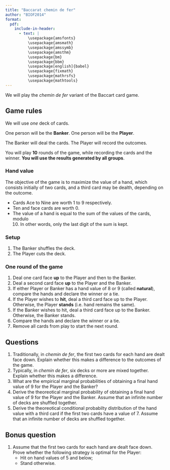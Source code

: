 ```yaml
---
title: "Baccarat chemin de fer"
author: "BIOF2014"
format:
  pdf:
    include-in-header:
      - text: |
          \usepackage{amsfonts}
          \usepackage{amsmath}
          \usepackage{amssymb}
          \usepackage{amsthm}
          \usepackage{bm}
          \usepackage{bbm}
          \usepackage[english]{babel}
          \usepackage{fixmath}
          \usepackage{mathrsfs}
          \usepackage{mathtools}
---
```


We will play the *chemin de fer* variant of the Baccart card game.

## Game rules

We will use *one* deck of cards.

One person will be the **Banker**. One person will be the **Player**.

The Banker will deal the cards. 
The Player will record the outcomes.

You will play **10** rounds of the game, while recording the cards and the winner.
**You will use the results generated by all groups**.


### Hand value

The objective of the game is to maximize the value of a hand, which consists
initially of two cards, and a third card may be dealth, depending on the
outcome.

- Cards Ace to Nine are worth 1 to 9 respectively.
- Ten and face cards are worth 0.
- The value of a hand is equal to the sum of the values of the cards, modulo
  10. In other words, only the last digit of the sum is kept.

### Setup

1. The Banker shuffles the deck.
2. The Player cuts the deck.

### One round of the game

1. Deal one card face **up** to the Player and then to the Banker.
2. Deal a second card face **up** to the Player and the Banker.
3. If either Player or Banker has a hand value of 8 or 9 (called **natural**), 
   compare the hands and declare the winner or a tie.
4. If the Player wishes to **hit**, deal a third card face up to the Player.
   Otherwise, the Player **stands** (i.e. hand remains the same).
5. If the Banker wishes to hit, deal a third card face up to the Banker.
   Otherwise, the Banker stands.
6. Compare the hands and declare the winner or a tie.
7. Remove all cards from play to start the next round.


## Questions

1. Traditionally, in *chemin de fer*, the first two cards for each hand
   are dealt face down. Explain whether this makes a difference
   to the outcomes of the game.
2. Typically, in *chemin de fer*, six decks or more are mixed together. 
   Explain whether this makes a difference.
3. What are the empirical marginal probabilities of obtaining a final
   hand value of 9 for the Player and the Banker?
4. Derive the theoreotical marginal probability of obtaining a final
   hand value of 9 for the Player and the Banker.
   Assume that an infinite number of decks are shuffled together.
5. Derive the theoreotical conditional probabilty distribution of
   the hand value with a third card if the first two cards have a value
   of 7. Assume that an infinite number of decks are shuffled together.


## Bonus question

1. Assume that the first two cards for each hand are dealt face down.
   Prove whether the following strategy is optimal for the Player:
   - Hit on hand values of 5 and below;
   - Stand otherwise.

